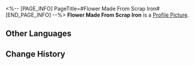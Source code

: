 <%-- [PAGE_INFO]
PageTitle=#Flower Made From Scrap Iron#
[END_PAGE_INFO] --%>
{{Item Infobox
|id          = 140121
|image       = Item Flower Made From Scrap Iron.png
|type        = Mission Item
|invCategory = Missions
|rarity      = 3
|effect      = 
|description = A cold metallic construct, but a burning passion perhaps hides beneath the petals.
}}
{{Description|''"It is cold to the touch, but warm if you put it against your body. Where on your body? Try your heart."''}}
'''Flower Made From Scrap Iron''' is a [[Profile Picture]].

==Other Languages==
{{Other Languages
|en   = Flower Made From Scrap Iron
|zhs  = 铁皮花朵
|zht  = 鐵皮花朵
|ja   = 鉄の花
|ko   = 강철꽃
|es   = Flor ferrodérmica
|fr   = Fleur faite de bouts de fer
|ru   = Цветок из листового железа
|th   = ดอกไม้จากเศษโลหะ
|vi   = Đóa Hoa Sắt
|de   = Blume aus Alteisen
|id   = Bunga dari Logam
|pt   = Flor de Sucata
}}

==Change History==
{{Change History|1.0}}
